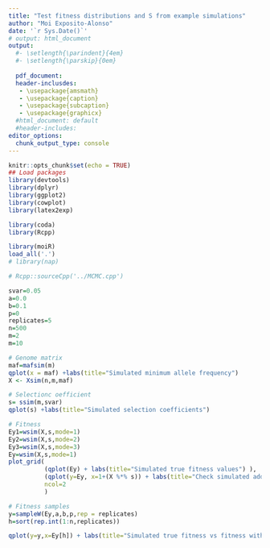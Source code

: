 ```yaml
---
title: "Test fitness distributions and S from example simulations"
author: "Moi Exposito-Alonso"
date: '`r Sys.Date()`'
# output: html_document
output:
  #- \setlength{\parindent}{4em}
  #- \setlength{\parskip}{0em}
  
  pdf_document:
  header-inclusdes:
   - \usepackage{amsmath}
   - \usepackage{caption}
   - \usepackage{subcaption}
   - \usepackage{graphicx}
  #html_document: default
  #header-includes:
editor_options: 
  chunk_output_type: console
---
```


```r
 
knitr::opts_chunk$set(echo = TRUE)
## Load packages
library(devtools)
library(dplyr)
library(ggplot2)
library(cowplot)
library(latex2exp)

library(coda)
library(Rcpp)

library(moiR)
load_all('.')
# library(nap)


```


```r
# Rcpp::sourceCpp('../MCMC.cpp')

svar=0.05
a=0.0
b=0.1
p=0
replicates=5
n=500
m=2
m=10

# Genome matrix
maf=mafsim(m)
qplot(x = maf) +labs(title="Simulated minimum allele frequency")
X <- Xsim(n,m,maf)

# Selectionc oefficient
s= ssim(m,svar)
qplot(s) +labs(title="Simulated selection coefficients")

# Fitness
Ey1=wsim(X,s,mode=1)
Ey2=wsim(X,s,mode=2)
Ey3=wsim(X,s,mode=3)
Ey=wsim(X,s,mode=1)
plot_grid(
          (qplot(Ey) + labs(title="Simulated true fitness values") ),
          (qplot(y=Ey, x=1+(X %*% s)) + labs(title="Check simulated additive with C++ vs R")),
          ncol=2
          )

# Fitness samples
y=sampleW(Ey,a,b,p,rep = replicates)
h=sort(rep.int(1:n,replicates))

qplot(y=y,x=Ey[h]) + labs(title="Simulated true fitness vs fitness with sampling variance")

```

